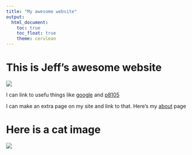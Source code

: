 ```yaml
---
title: "My awesome website"
output: 
  html_document:
    toc: true
    toc_float: true
    theme: cerulean
---
```


# This is Jeff's awesome website

![](https://media.giphy.com/media/drXGoW1iudhKw/giphy.gif)

I can link to usefu things like [google](https://www.google.com/) and [p8105](https://www.p8105.com/)

I can make an extra page on my site and link to that. Here's my [about](about.html) page

# Here is a cat image

![](images/cat.jpeg)